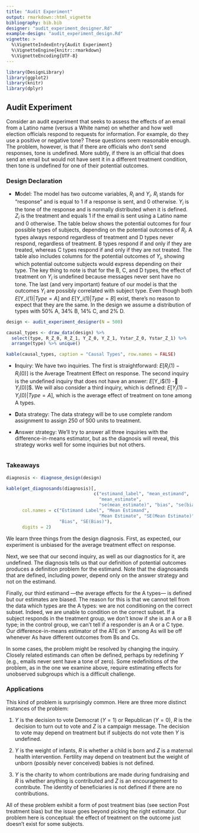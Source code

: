```yaml
---
title: "Audit Experiment"
output: rmarkdown::html_vignette
bibliography: bib.bib
designer: "audit_experiment_designer.Rd"
example-design: "audit_experiment_design.Rd"
vignette: >
  %\VignetteIndexEntry{Audit Experiment}
  %\VignetteEngine{knitr::rmarkdown}
  %\VignetteEncoding{UTF-8}
---
```



```r
library(DesignLibrary)
library(ggplot2)
library(knitr)
library(dplyr)
```

## Audit Experiment

Consider an audit experiment that seeks to assess the effects of an email from a Latino name (versus a White name) on whether and how well election officials respond to requests for information. For example, do they use a positive or negative tone? These questions seem reasonable enough. The problem, however, is that if there are officials who don’t send responses, tone is undefined. More subtly, if there is an official that does send an email but would not have sent it in a different treatment condition, then tone is undefined for one of their potential outcomes.

### Design Declaration

  - **M**odel: The model has two outcome variables, $R_i$ and $Y_i$. $R_i$ stands for "response" and is equal to 1 if a response is sent, and 0 otherwise. $Y_i$ is the tone of the response and is normally distributed when it is defined. $Z_i$ is the treatment and equals 1 if the email is sent using a Latino name and 0 otherwise. The table below shows the potential outcomes for four possible types of subjects, depending on the potential outcomes of $R_i$. A types always respond regardless of treatment and D types never respond, regardless of treatment. B types respond if and only if they are treated, whereas C types respond if and only if they are not treated. The table also includes columns for the potential outcomes of $Y_i$, showing which potential outcome subjects would express depending on their type. The key thing to note is that for the B, C, and D types, the effect of treatment on $Y_i$ is undefined because messages never sent have no tone. The last (and very important) feature of our model is that the outcomes $Y_i$ are possibly correlated with subject type. Even though both $E[$Y_i$(1)|Type = A]$ and $E[$Y_i$(1)|Type = B]$ exist, there's no reason to expect that they are the same. In the design we assume a distribution of types with 50% A, 34% B, 14% C, and 2% D.

```r
design <- audit_experiment_designer(N = 500)

causal_types <- draw_data(design) %>%
  select(type, R_Z_0, R_Z_1, Y_Z_0, Y_Z_1, Ystar_Z_0, Ystar_Z_1) %>%
  arrange(type) %>% unique()

kable(causal_types, caption = "Causal Types", row.names = FALSE)
```

- **I**nquiry: We have two inquiries. The first is straightforward: $E[R_i(1)-R_i(0)]$ is the Average Treatment Effect on response. The second inquiry is the undefined inquiry that does not have an answer: $E[$Y_i$(1) -􀀀 $Y_i$(0)]$. We will also consider a third inquiry, which is defined: $E[Y_i(1) - Y_i(0) | Type = A]$, which is the average effect of treatment on tone among A types.

- **D**ata strategy: The data strategy will be to use complete random assignment to assign 250 of 500 units to treatment.

- **A**nswer strategy: We’ll try to answer all three inquiries with the difference-in-means estimator, but as the diagnosis will reveal, this strategy works well for some inquiries but not others.

```r

```

### Takeaways

```r
diagnosis <- diagnose_design(design)
```

```r
kable(get_diagnosands(diagnosis)[,
                                 c("estimand_label", "mean_estimand",
                                   "mean_estimate",
                                   "se(mean_estimate)", "bias", "se(bias)")],
      col.names = c("Estimand Label", "Mean Estimand",
                                   "Mean Estimate", "SE(Mean Estimate)",
                    "Bias", "SE(Bias)"),
      digits = 2)
```

We learn three things from the design diagnosis. First, as expected, our experiment is unbiased for the average treatment effect on response.

Next, we see that our second inquiry, as well as our diagnostics for it, are undefined. The diagnosis tells us that our definition of potential outcomes produces a definition problem for the estimand. Note that the diagnosands that are defined, including power, depend only on the answer strategy and not on the estimand.

Finally, our third estimand ---the average effects for the A types--- is defined but our estimates are biased. The reason for this is that we cannot tell from the data which types are the A types: we are not conditioning on the correct subset. Indeed, we are unable to condition on the correct subset. If a subject responds in the treatment group, we don’t know if she is an A or a B type; in the control group, we can’t tell if a responder is an A or a C type. Our difference-in-means estimator of the ATE on $Y$ among As will be off whenever As have different outcomes from Bs and Cs.

In some cases, the problem might be resolved by changing the inquiry. Closely related estimands can often be defined, perhaps by redefining $Y$ (e.g., emails never sent have a tone of zero). Some redefinitions of the problem, as in the one we examine above, require estimating effects for unobserved subgroups which is a difficult challenge.

### Applications

This kind of problem is surprisingly common. Here are three more distinct instances of the problem:

1. $Y$ is the decision to vote Democrat ($Y = 1$) or Republican ($Y = 0$), $R$ is the decision to turn out to vote and $Z$ is a campaign message. The decision to vote may depend on treatment but if subjects do not vote then $Y$ is undefined.

2. $Y$ is the weight of infants, $R$ is whether a child is born and $Z$ is a maternal health intervention. Fertility may depend on treatment but the weight of unborn (possibly never conceived) babies is not defined.

3. $Y$ is the charity to whom contributions are made during fundraising and $R$ is whether anything is contributed and $Z$ is an encouragement to contribute. The identity of beneficiaries is not defined if there are no contributions.

All of these problem exhibit a form of post treatment bias (see section Post treatment bias) but the issue goes beyond picking the right estimator. Our problem here is conceptual: the effect of treatment on the outcome just doesn’t exist for some subjects.
